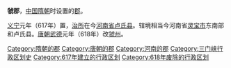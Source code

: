 '''虢郡'''，[[中国|中国]][[隋朝|隋朝]]时设置的[[郡|郡]]。

[[义宁|义宁]]元年（617年）置，[[治所|治所]]在今[[河南省|河南省]][[卢氏县|卢氏县]]。辖境相当今河南省[[灵宝市|灵宝市]]东南部和卢氏县。[[唐朝|唐朝]][[武德|武德]]元年（618年）改[[虢州|虢州]]。

{{河南行政区划小作品}}
{{DEFAULTSORT:G}}
[[Category:隋朝的郡|Category:隋朝的郡]]
[[Category:唐朝的郡|Category:唐朝的郡]]
[[Category:河南的郡|Category:河南的郡]]
[[Category:三门峡行政区划史|Category:三门峡行政区划史]]
[[Category:617年建立的行政区划|Category:617年建立的行政区划]]
[[Category:618年废除的行政区划|Category:618年废除的行政区划]]
